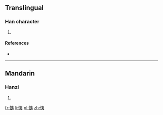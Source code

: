==Translingual==

===Han character===
{{Han char|rn=61|rad=心|as=06|sn=9|four=9503<sub>2</sub>|canj=心大弓 (PKN)|ids=⿰[[忄]][[夷]]}}

# {{defn|Han|sort=心06}}

====References====
* {{Han ref|kx=0384.290|dkj=10572|dj=0715.120|hdz=42295.010|uh=605E|ud=24670|bh=CEC3|bd=52931}}

----

==Mandarin==

===Hanzi===
{{cmn-hanzi|pin=[[yí]] ([[yi2]])|wg=i<sup>2</sup>}}

# {{defn|lang=cmn|sort=心06}}

[[fr:恞]]
[[li:恞]]
[[pl:恞]]
[[zh:恞]]